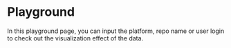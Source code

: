 # Playground

In this playground page, you can input the platform, repo name or user login to check out the visualization effect of the data.


<MetricChartComponent />
